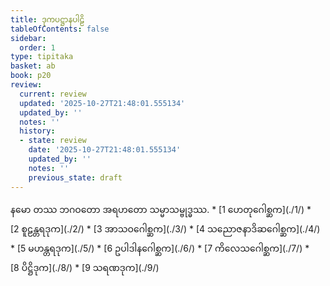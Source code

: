 ```yaml
---
title: ဒုကပဋ္ဌာနပါဠိ
tableOfContents: false
sidebar:
  order: 1
type: tipitaka
basket: ab
book: p20
review:
  current: review
  updated: '2025-10-27T21:48:01.555134'
  updated_by: ''
  notes: ''
  history:
  - state: review
    date: '2025-10-27T21:48:01.555134'
    updated_by: ''
    notes: ''
    previous_state: draft
---
```


<ReviewStatus review={frontmatter.review} showDetails={true} />

<HypothesisAnnotation frontmatter={frontmatter} />

<Paragraph number="1" type="center" book="p20">
နမော တဿ ဘဂဝတော အရဟတော သမ္မာသမ္ဗုဒ္ဓဿ.

</Paragraph>

<TableOfContents book="p20">
* [1 ဟေတုဂေါစ္ဆက](./1/)
* [2 စူဠန္တရဒုက](./2/)
* [3 အာသဝဂေါစ္ဆက](./3/)
* [4 သညောဇနာဒိဆဂေါစ္ဆက](./4/)
* [5 မဟန္တရဒုက](./5/)
* [6 ဥပါဒါနဂေါစ္ဆက](./6/)
* [7 ကိလေသဂေါစ္ဆက](./7/)
* [8 ပိဋ္ဌိဒုက](./8/)
* [9 သရဏဒုက](./9/)
</TableOfContents>